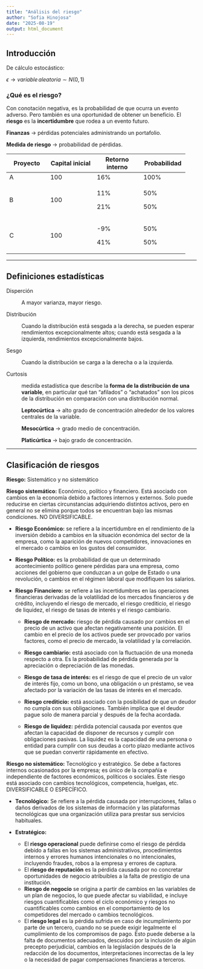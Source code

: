 ```yaml
---
title: "Análisis del riesgo"
author: "Sofia Hinojosa"
date: "2025-08-19"
output: html_document
---
```


## Introducción

De cálculo estocástico:

$\epsilon \rightarrow variable\, aleatoria \sim N(0,1)$

### ¿Qué es el riesgo?

Con conotación negativa, es la probabilidad de que ocurra un evento adverso. Pero también es una oportunidad de obtener un beneficio. El **riesgo** es la **incertidumbre** que rodea a un evento futuro.

**Finanzas** $\rightarrow$ pérdidas potenciales administrando un portafolio.

**Medida de riesgo** $\rightarrow$ probabilidad de pérdidas.

+---------------+-----------------+-----------------+---------------+
| Proyecto      | Capital inicial | Retorno interno | Probabilidad  |
+===============+=================+=================+===============+
| A             | 100             | 16%             | 100%          |
+---------------+-----------------+-----------------+---------------+
| B             | 100             | 11%             | 50%           |
|               |                 |                 |               |
|               |                 | 21%             | 50%           |
+---------------+-----------------+-----------------+---------------+
| C             | 100             | -9%             | 50%           |
|               |                 |                 |               |
|               |                 | 41%             | 50%           |
+---------------+-----------------+-----------------+---------------+

------------------------------------------------------------------------

## Definiciones estadísticas

Disperción

:   A mayor varianza, mayor riesgo.

Distribución

:   Cuando la distribución está sesgada a la derecha, se pueden esperar rendimientos excepcionalmente altos; cuando está sesgada a la izquierda, rendimientos excepcionalmente bajos.

Sesgo

:   Cuando la distribución se carga a la derecha o a la izquierda.

Curtosis

:   medida estadística que describe la **forma de la distribución de una variable**, en particular qué tan "afilados" o "achatados" son los picos de la distribución en comparación con una distribución normal.

:   **Leptocúrtica** $\rightarrow$ alto grado de concentración alrededor de los valores centrales de la variable.

    **Mesocúrtica** $\rightarrow$ grado medio de concentración.

    **Platicúrtica** $\rightarrow$ bajo grado de concentración.

------------------------------------------------------------------------

## Clasificación de riesgos

**Riesgo:** Sistemático y no sistemático

**Riesgo sistemático:** Económico, político y financiero. Está asociado con cambios en la economía debido a factores internos y externos. Solo puede reducirse en ciertas circunstancias adquiriendo distintos activos, pero en general no se elimina porque todos se encuentran bajo las mismas condiciones. NO DIVERSIFICABLE.

-   **Riesgo Económico:** se refiere a la incertidumbre en el rendimiento de la inversión debido a cambios en la situación económica del sector de la empresa, como la aparición de nuevos competidores, innovaciones en el mercado o cambios en los gustos del consumidor.

-   **Riesgo Político:** es la probabilidad de que un determinado acontecimiento político genere pérdidas para una empresa, como acciones del gobierno que conduzcan a un golpe de Estado o una revolución, o cambios en el régimen laboral que modifiquen los salarios.

-   **Riesgo Financiero:** se refiere a las incertidumbres en las operaciones financieras derivadas de la volatilidad de los mercados financieros y de crédito, incluyendo el riesgo de mercado, el riesgo crediticio, el riesgo de liquidez, el riesgo de tasas de interés y el riesgo cambiario.

    -   **Riesgo de mercado:** riesgo de pérdida causado por cambios en el precio de un activo que afectan negativamente una posición. El cambio en el precio de los activos puede ser provocado por varios factores, como el precio de mercado, la volatilidad y la correlación.

    -   **Riesgo cambiario:** está asociado con la fluctuación de una moneda respecto a otra. Es la probabilidad de pérdida generada por la apreciación o depreciación de las monedas.

    -   **Riesgo de tasa de interés:** es el riesgo de que el precio de un valor de interés fijo, como un bono, una obligación o un préstamo, se vea afectado por la variación de las tasas de interés en el mercado.

    -   **Riesgo crediticio:** está asociado con la posibilidad de que un deudor no cumpla con sus obligaciones. También implica que el deudor pague solo de manera parcial y después de la fecha acordada.

    -   **Riesgo de liquidez:** pérdida potencial causada por eventos que afectan la capacidad de disponer de recursos y cumplir con obligaciones pasivas. La liquidez es la capacidad de una persona o entidad para cumplir con sus deudas a corto plazo mediante activos que se puedan convertir rápidamente en efectivo.

**Riesgo no sistemático:** Tecnológico y estratégico. Se debe a factores internos ocasionados por la empresa; es único de la compañía e independiente de factores económicos, políticos o sociales. Este riesgo está asociado con cambios tecnológicos, competencia, huelgas, etc. DIVERSIFICABLE O ESPECÍFICO.

-   **Tecnológico:** Se refiere a la pérdida causada por interrupciones, fallas o daños derivados de los sistemas de información y las plataformas tecnológicas que una organización utiliza para prestar sus servicios habituales.

-   **Estratégico:**

    -   El **riesgo operacional** puede definirse como el riesgo de pérdida debido a fallas en los sistemas administrativos, procedimientos internos y errores humanos intencionales o no intencionales, incluyendo fraudes, robos a la empresa y errores de captura.
    -   El **riesgo de reputación** es la pérdida causada por no concretar oportunidades de negocio atribuibles a la falta de prestigio de una institución.
    -   **Riesgo de negocio** se origina a partir de cambios en las variables de un plan de negocios, lo que puede afectar su viabilidad, e incluye riesgos cuantificables como el ciclo económico y riesgos no cuantificables como cambios en el comportamiento de los competidores del mercado o cambios tecnológicos.
    -   El **riesgo legal** es la pérdida sufrida en caso de incumplimiento por parte de un tercero, cuando no se puede exigir legalmente el cumplimiento de los compromisos de pago. Esto puede deberse a la falta de documentos adecuados, descuidos por la inclusión de algún precepto perjudicial, cambios en la legislación después de la redacción de los documentos, interpretaciones incorrectas de la ley o la necesidad de pagar compensaciones financieras a terceros.
